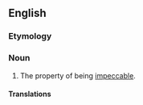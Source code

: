 ==English==

===Etymology===
{{rfe|en}}

===Noun===
{{en-noun|-|impeccabilities}}

# The property of being [[impeccable]].

====Translations====
{{trans-top|the property of being impeccable}}
{{trans-mid}}
{{trans-bottom}}